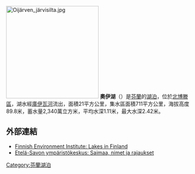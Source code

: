 {{coord|65|38|N|25|54|E|display=title|region:FI_type:waterbody_source:GNS-enwiki}}
[[File:Oijärven_järvisilta.jpg|250px]]
'''奧伊湖'''（{{lang-fi|Oijärvi}}）是[[芬蘭|芬蘭]]的[[湖泊|湖泊]]，位於[[北博滕區|北博滕區]]，湖水經[[庫伊瓦河|庫伊瓦河]]流出，面積21平方公里，集水區面積711平方公里，海拔高度89.8米，蓄水量2,340萬立方米，平均水深1.11米，最大水深2.42米。

==外部連結==
* [https://web.archive.org/web/20070930024412/http://www.ymparisto.fi/default.asp?contentid=240894&lan=fi&clan=en Finnish Environment Institute: Lakes in Finland]
* [https://web.archive.org/web/20090802063028/http://www.ymparisto.fi/default.asp?node=18480&lan=fi Etelä-Savon ympäristökeskus: Saimaa, nimet ja rajaukset] {{fi}}

{{Finland-geo-stub}}
[[Category:芬蘭湖泊|Category:芬蘭湖泊]]